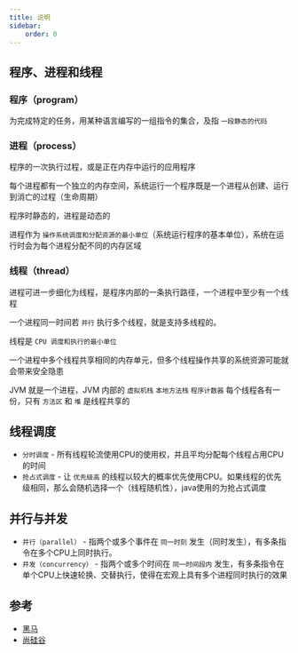 ```yaml
---
title: 说明
sidebar:
    order: 0
---
```


## 程序、进程和线程

### 程序（program）

为完成特定的任务，用某种语言编写的一组指令的集合，及指 `一段静态的代码`

### 进程（process）

程序的一次执行过程，或是正在内存中运行的应用程序

每个进程都有一个独立的内存空间，系统运行一个程序既是一个进程从创建、运行到消亡的过程（生命周期）

程序时静态的，进程是动态的

进程作为 `操作系统调度和分配资源的最小单位`（系统运行程序的基本单位），系统在运行时会为每个进程分配不同的内存区域

### 线程（thread）

进程可进一步细化为线程，是程序内部的一条执行路径，一个进程中至少有一个线程

一个进程同一时间若 `并行` 执行多个线程，就是支持多线程的。

线程是 `CPU 调度和执行的最小单位`

一个进程中多个线程共享相同的内存单元，但多个线程操作共享的系统资源可能就会带来安全隐患

JVM 就是一个进程，JVM 内部的 `虚拟机栈` `本地方法栈` `程序计数器` 每个线程各有一份，只有 `方法区` 和 `堆` 是线程共享的

## 线程调度

- `分时调度` - 所有线程轮流使用CPU的使用权，并且平均分配每个线程占用CPU的时间
- `抢占式调度` - 让 `优先级高` 的线程以较大的概率优先使用CPU。如果线程的优先级相同，那么会随机选择一个（线程随机性），java使用的为抢占式调度

## 并行与并发

- `并行（parallel）` - 指两个或多个事件在 `同一时刻` 发生（同时发生），有多条指令在多个CPU上同时执行。
- `并发（concurrency）` - 指两个或多个时间在 `同一时间段内` 发生，有多条指令在单个CPU上快速轮换、交替执行，使得在宏观上具有多个进程同时执行的效果

## 参考

- [黑马](https://www.bilibili.com/video/BV16J411h7Rd/?spm_id_from=333.788.videopod.episodes&vd_source=c8dac761c9fcb8220ee9059d06ac692e)
- [尚硅谷](https://www.bilibili.com/video/BV1ar4y1x727/)
